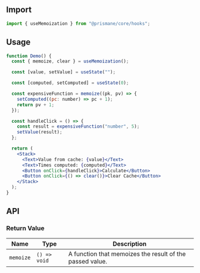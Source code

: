 ## Import

```js
import { useMemoization } from "@prismane/core/hooks";
```

## Usage

```jsx
function Demo() {
  const { memoize, clear } = useMemoization();

  const [value, setValue] = useState("");

  const [computed, setComputed] = useState(0);

  const expensiveFunction = memoize((pk, pv) => {
    setComputed((pc: number) => pc + 1);
    return pv + 1;
  });

  const handleClick = () => {
    const result = expensiveFunction("number", 5);
    setValue(result);
  };

  return (
    <Stack>
      <Text>Value from cache: {value}</Text>
      <Text>Times computed: {computed}</Text>
      <Button onClick={handleClick}>Calculate</Button>
      <Button onClick={() => clear()}>Clear Cache</Button>
    </Stack>
  );
}
```

## API

### Return Value

| Name      | Type         | Description                                              |
| --------- | ------------ | -------------------------------------------------------- |
| `memoize` | `() => void` | A function that memoizes the result of the passed value. |
